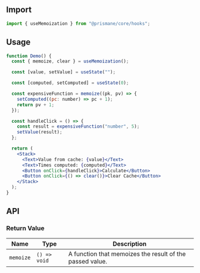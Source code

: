 ## Import

```js
import { useMemoization } from "@prismane/core/hooks";
```

## Usage

```jsx
function Demo() {
  const { memoize, clear } = useMemoization();

  const [value, setValue] = useState("");

  const [computed, setComputed] = useState(0);

  const expensiveFunction = memoize((pk, pv) => {
    setComputed((pc: number) => pc + 1);
    return pv + 1;
  });

  const handleClick = () => {
    const result = expensiveFunction("number", 5);
    setValue(result);
  };

  return (
    <Stack>
      <Text>Value from cache: {value}</Text>
      <Text>Times computed: {computed}</Text>
      <Button onClick={handleClick}>Calculate</Button>
      <Button onClick={() => clear()}>Clear Cache</Button>
    </Stack>
  );
}
```

## API

### Return Value

| Name      | Type         | Description                                              |
| --------- | ------------ | -------------------------------------------------------- |
| `memoize` | `() => void` | A function that memoizes the result of the passed value. |
